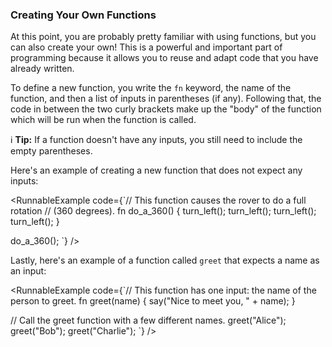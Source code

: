 
### Creating Your Own Functions

At this point, you are probably pretty familiar with using functions, but you
can also create your own! This is a powerful and important part of programming
because it allows you to reuse and adapt code that you have already written.

To define a new function, you write the `fn` keyword, the name of the function,
and then a list of inputs in parentheses (if any). Following that, the
code in between the two curly brackets make up the "body" of the function which
will be run when the function is called.

ℹ️ **Tip:** If a function doesn't have any inputs, you still need to include
the empty parentheses.

Here's an example of creating a new function that does not expect any inputs:

<RunnableExample
  code={`// This function causes the rover to do a full rotation
// (360 degrees).
fn do_a_360() {
  turn_left();
  turn_left();
  turn_left();
  turn_left();
}

do_a_360();
`}
/>

Lastly, here's an example of a function called `greet` that expects a name
as an input:

<RunnableExample
  code={`// This function has one input: the name of the person to greet.
fn greet(name) {
  say("Nice to meet you, " + name);
}

// Call the greet function with a few different names.
greet("Alice");
greet("Bob");
greet("Charlie");
`}
/>
